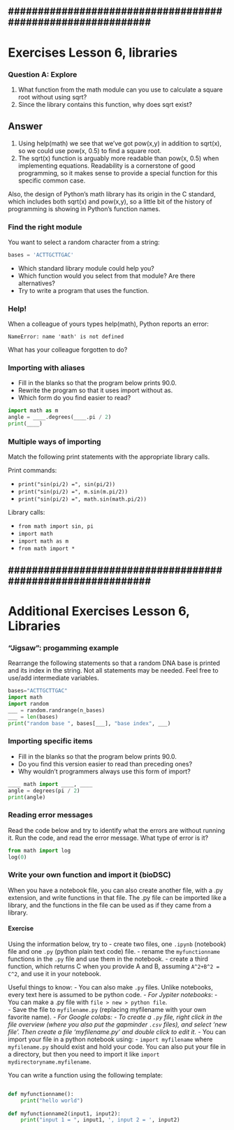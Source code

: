 ############################################################
---

# Exercises Lesson 6, libraries


::: {.callout-tip icon="false"}
### Question A: Explore

1. What function from the math module can you use to calculate a square root without using sqrt?
2. Since the library contains this function, why does sqrt exist?


:::

::: {.callout-caution collapse="true" icon="false"}
## Answer

1. Using help(math) we see that we’ve got pow(x,y) in addition to sqrt(x), so we could use pow(x, 0.5) to find a square root.
2. The sqrt(x) function is arguably more readable than pow(x, 0.5) when implementing equations. Readability is a cornerstone of good programming, so it makes sense to provide a special function for this specific common case.

Also, the design of Python’s math library has its origin in the C standard, which includes both sqrt(x) and pow(x,y), so a little bit of the history of programming is showing in Python’s function names.
:::


### Find the right module

You want to select a random character from a string:

```Python
bases = 'ACTTGCTTGAC'
```

- Which standard library module could help you?
- Which function would you select from that module? Are there alternatives?
- Try to write a program that uses the function.


### Help!

When a colleague of yours types help(math), Python reports an error:

```
NameError: name 'math' is not defined
```

What has your colleague forgotten to do?

### Importing with aliases

- Fill in the blanks so that the program below prints 90.0.
- Rewrite the program so that it uses import without as.
- Which form do you find easier to read?

```Python
import math as m
angle = ____.degrees(____.pi / 2)
print(____)
```

### Multiple ways of importing

Match the following print statements with the appropriate library calls.

Print commands:

- `print("sin(pi/2) =", sin(pi/2))`
- `print("sin(pi/2) =", m.sin(m.pi/2))`
- `print("sin(pi/2) =", math.sin(math.pi/2))`

Library calls:

- `from math import sin, pi`
- `import math`
- `import math as m`
- `from math import *`


############################################################
---

# Additional Exercises Lesson 6, Libraries

### "Jigsaw": progamming example

Rearrange the following statements so that a random DNA base is printed and its index in the string. Not all statements may be needed. Feel free to use/add intermediate variables.

```Python
bases="ACTTGCTTGAC"
import math
import random
___ = random.randrange(n_bases)
___ = len(bases)
print("random base ", bases[___], "base index", ___)
```

### Importing specific items

- Fill in the blanks so that the program below prints 90.0.
- Do you find this version easier to read than preceding ones?
- Why wouldn’t programmers always use this form of import?

```Python
____ math import ____, ____
angle = degrees(pi / 2)
print(angle)
```

### Reading error messages

Read the code below and try to identify what the errors are without running it.
Run the code, and read the error message. What type of error is it?

```Python
from math import log
log(0)
```

### Write your own function and import it (bioDSC)

When you have a notebook file, you can also create another file, with a .py extension, and write functions in that file. The .py file can be imported like a library, and the functions in the file can be used as if they came from a library.

#### Exercise

Using the information below, try to 
- create two files, one `.ipynb` (notebook) file and one `.py` (python plain text code) file.
- rename the `myfunctionname` functions in the `.py` file and use them in the notebook.
- create a third function, which returns C when you provide A and B, assuming `A^2+B^2 = C^2`, and use it in your notebook.

Useful things to know:
- You can also make `.py` files. Unlike notebooks, every text here is assumed to be python code.
- *For Jypiter notebooks*: 
    - You can make a .py file with `file > new > python file`.        
        - Save the file to `myfilename.py` (replacing myfilename with your own favorite name).
- *For Google colabs: 
    - To create a `.py` file, right click in the file overview (where you also put the gapminder `.csv` files), and select 'new file'. Then create a file 'myfilename.py' and double click to edit it.*
- You can import your file in a python notebook using:
    - `import myfilename` where `myfilename.py` should exist and hold your code. You can also put your file in a directory, but then you need to import it like `import mydirectoryname.myfilename`.

You can write a function using the following template:

```Python

def myfunctionname():
    print("hello world")
    
def myfunctionname2(input1, input2):
    print("input 1 = ", input1, ', input 2 = ', input2)

```
